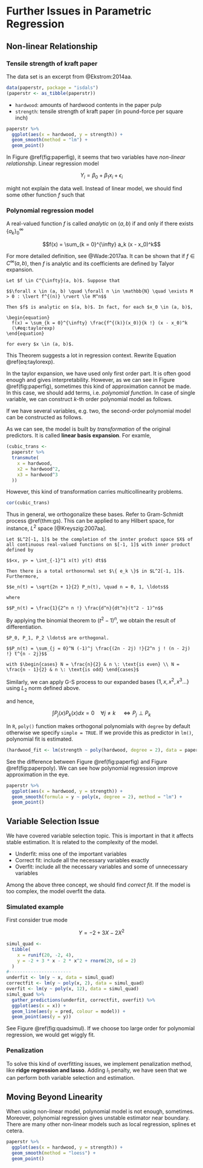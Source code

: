 # Further Issues in Parametric Regression {#further}

## Non-linear Relationship

### Tensile strength of kraft paper

The data set is an excerpt from @Ekstrom:2014aa.

```r
data(paperstr, package = "isdals")
(paperstr <- as_tibble(paperstr))
```

- `hardwood`: amounts of hardwood contents in the paper pulp
- `strength`: tensile strength of kraft paper (in pound-force per square inch)

```r
paperstr %>% 
  ggplot(aes(x = hardwood, y = strength)) +
  geom_smooth(method = "lm") +
  geom_point()
```

In Figure \@ref(fig:paperfig), it seems that two variables have *non-linear relationship*. Linear regression model

$$Y_i = \beta_0 + \beta_1 x_i + \epsilon_i$$

might not explain the data well. Instead of linear model, we should find some other function $f$ such that

\begin{equation}
  Y_i = f(x_i) + \epsilon_i
  (\#eq:nonlin)
\end{equation}

### Polynomial regression model

A real-valued function $f$ is called *analytic* on $(a, b)$ if and only if there exists $\{ a_k \}_{0}^{\infty}$

$$f(x) = \sum_{k = 0}^{\infty} a_k (x - x_0)^k$$

For more detailed definition, see @Wade:2017aa. It can be shown that if $f \in C^{\infty}(a, b)$, then $f$ is analytic and its coefficients are defined by Talyor expansion.

```theorem
Let $f \in C^{\infty}(a, b)$. Suppose that

$$\forall x \in (a, b) \quad \forall n \in \mathbb{N} \quad \exists M > 0 : \lvert f^{(n)} \rvert \le M^n$$

Then $f$ is analytic on $(a, b)$. In fact, for each $x_0 \in (a, b)$,

\begin{equation}
  f(x) = \sum_{k = 0}^{\infty} \frac{f^{(k)}(x_0)}{k !} (x - x_0)^k
  (\#eq:taylorexp)
\end{equation}

for every $x \in (a, b)$.
```

This Theorem suggests a lot in regression context. Rewrite Equation \@ref(eq:taylorexp).

\begin{equation}
  \begin{split}
    f(x) & = E(Y \mid x) \\
    & = \underbrace{\underbrace{f(x_0) + f^{(1)}(x_0)(x - x_0)}_{\text{linearity assumption}} + \frac{f^{(2)}(x_0)}{2 !} (x - x_0)^2 + \frac{f^{(3)}(x_0)}{3 !} (x - x_0)^3}_{\text{cubic model}} + \cdots
  \end{split}
  (\#eq:polymod)
\end{equation}

In the taylor expansion, we have used only first order part. It is often good enough and gives interpretability. However, as we can see in Figure \@ref(fig:paperfig), sometimes this kind of approximation cannot be made. In this case, we should add terms, i.e. *polynomial function*. In case of single variable, we can construct $k$-th order polynomial model as follows.

\begin{equation}
  Y_i = \beta_0 + \beta_1 x_i + \beta_2 x_i^2 + \cdots + \beta_k x_i^k + \epsilon_i
  (\#eq:polyreg)
\end{equation}

If we have several variables, e.g. two, the second-order polynomial model can be constructed as follows.

\begin{equation}
  Y_i = \beta_0 + \beta_1 x_{i1} + \beta_2 x_{i2}^2 + \beta_{11} x_{i1}^2 + \beta_{22} x_{i2}^2 + \beta_{12} x_{i1} x_{i2} + \epsilon_i
  (\#eq:polyreg2)
\end{equation}

As we can see, the model is built by *transformation* of the original predictors. It is called **linear basis expansion**. For examle,

```r
(cubic_trans <- 
  paperstr %>% 
  transmute(
    x = hardwood,
    x2 = hardwood^2,
    x3 = hardwood^3
  ))
```

However, this kind of transformation carries multicollinearity problems.

```r
cor(cubic_trans)
```

Thus in general, we orthogonalize these bases. Refer to Gram-Schmidt process \@ref(thm:gs). This can be applied to any Hilbert space, for instance, $L^2$ space [@Kreyszig:2007aa].

```lemma
Let $L^2[-1, 1]$ be the completion of the innter product space $X$ of all continuous real-valued functions on $[-1, 1]$ with inner product defined by

$$<x, y> = \int_{-1}^1 x(t) y(t) dt$$

Then there is a total orthonormal set $\{ e_k \}$ in $L^2[-1, 1]$. Furthermore,

$$e_n(t) = \sqrt{2n + 1}{2} P_n(t), \quad n = 0, 1, \ldots$$

where

$$P_n(t) = \frac{1}{2^n n !} \frac{d^n}{dt^n}(t^2 - 1)^n$$
```

By applying the binomial theorem to $(t^2 - 1)^n$, we obtain the result of differentiation.

```corollary
$P_0, P_1, P_2 \ldots$ are orthogonal.

$$P_n(t) = \sum_{j = 0}^N (-1)^j \frac{(2n - 2j) !}{2^n j ! (n - 2j) !} t^{n - 2j}$$

with $\begin{cases} N = \frac{n}{2} & n \: \text{is even} \\ N = \frac{n - 1}{2} & n \: \text{is odd} \end{cases}$
```

Similarly, we can apply G-S process to our expanded bases $\{ 1, x, x^2, x^3 \ldots \}$ using $L_2$ norm defined above.

\begin{equation*}
  \begin{split}
    & P_0(x) = 1 \\
    & P_1(x) = x - \frac{\int x dx}{\int 1^2 dx} 1 \\
    & P_2(x) = x^2 - \frac{\int x^2 dx}{\int 1^2 dx} 1 - \frac{\int x^2 P_1(x) dx}{\int P_1^2(x) dx} P_1(x) \\
    & P_3(x) = x^3 - \frac{\int x^3 dx}{\int 1^2 dx} 1 - \frac{\int x^3 P_1(x) dx}{\int P_1^2(x) dx} P_1(x) - \frac{\int x^3 P_2(x) dx}{\int P_2^2(x) dx} P_2(x) \\
    & \vdots
  \end{split}
\end{equation*}

and hence,

$$\int P_j(x) P_k(x) dx = 0 \quad \forall j \neq k \quad \Leftrightarrow P_j \perp P_k$$

In `R`, `poly()` function makes orthogonal polynomials with `degree` by default otherwise we specify `simple = TRUE`. If we provide this as predictor in `lm()`, polynomial fit is estimated.

```r
(hardwood_fit <- lm(strength ~ poly(hardwood, degree = 2), data = paperstr))
```

See the difference between Figure \@ref(fig:paperfig) and Figure \@ref(fig:paperpoly). We can see how polynomial regression improve approximation in the eye.

```r
paperstr %>% 
  ggplot(aes(x = hardwood, y = strength)) +
  geom_smooth(formula = y ~ poly(x, degree = 2), method = "lm") +
  geom_point()
```


## Variable Selection Issue

We have covered variable selection topic. This is important in that it affects stable estimation. It is related to the complexity of the model.

- Underfit: miss one of the important variables
- Correct fit: include all the necessary variables exactly
- Overfit: include all the necessary variables and some of unnecessary variables

Among the above three concept, we should find *correct fit*. If the model is too complex, the model overfit the data.

### Simulated example

First consider true mode

$$Y = -2 + 3 X - 2 X^2$$

```r
simul_quad <- 
  tibble(
    x = runif(20, -2, 4),
    y = -2 + 3 * x - 2 * x^2 + rnorm(20, sd = 2)
  )
#-----------------------
underfit <- lm(y ~ x, data = simul_quad)
correctfit <- lm(y ~ poly(x, 2), data = simul_quad)
overfit <- lm(y ~ poly(x, 12), data = simul_quad)
simul_quad %>% 
  gather_predictions(underfit, correctfit, overfit) %>% 
  ggplot(aes(x = x)) +
  geom_line(aes(y = pred, colour = model)) +
  geom_point(aes(y = y))
```

See Figure \@ref(fig:quadsimul). If we choose too large order for polynomial regression, we would get wiggly fit.

### Penalization

To solve this kind of overfitting issues, we implement penalization method, like **ridge regression and lasso**. Adding $l_1$ penalty, we have seen that we can perform both variable selection and estimation.


## Moving Beyond Linearity

When using non-linear model, polynomial model is not enough, sometimes. Moreover, polynomial regression gives unstable estimator near boundary. There are many other non-linear models such as local regression, splines et cetera.

```r
paperstr %>% 
  ggplot(aes(x = hardwood, y = strength)) +
  geom_smooth(method = "loess") +
  geom_point()
```


